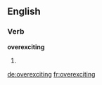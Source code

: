 ==English==

===Verb===
'''overexciting'''

# {{present participle of|[[overexcite]]}}

[[de:overexciting]]
[[fr:overexciting]]